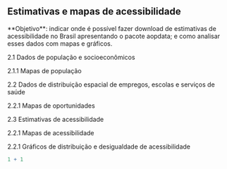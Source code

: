 ## Estimativas e mapas de acessibilidade

\*\*Objetivo\*\*: indicar onde é possível fazer download de estimativas de acessibilidade no Brasil apresentando o pacote aopdata; e como analisar esses dados com mapas e gráficos.

2.1 Dados de população e socioeconômicos

2.1.1 Mapas de população

2.2 Dados de distribuição espacial de empregos, escolas e serviços de saúde

2.2.1 Mapas de oportunidades

2.3 Estimativas de acessibilidade

2.2.1 Mapas de acessibilidade

2.2.1 Gráficos de distribuição e desigualdade de acessibilidade

```r
1 + 1
```
